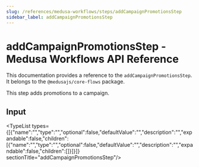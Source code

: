 ```yaml
---
slug: /references/medusa-workflows/steps/addCampaignPromotionsStep
sidebar_label: addCampaignPromotionsStep
---
```



# addCampaignPromotionsStep - Medusa Workflows API Reference

This documentation provides a reference to the `addCampaignPromotionsStep`. It belongs to the `@medusajs/core-flows` package.

This step adds promotions to a campaign.

## Input

<TypeList types={[{"name":"","type":"","optional":false,"defaultValue":"","description":"","expandable":false,"children":[{"name":"","type":"","optional":false,"defaultValue":"","description":"","expandable":false,"children":[]}]}]}  sectionTitle="addCampaignPromotionsStep"/>
